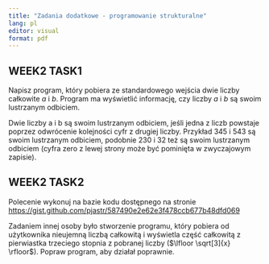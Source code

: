 ```yaml
---
title: "Zadania dodatkowe - programowanie strukturalne"
lang: pl
editor: visual
format: pdf
---
```


## WEEK2 TASK1

Napisz program, który pobiera ze standardowego wejścia dwie liczby całkowite $a$ i $b$. Program ma wyświetlić informację, czy liczby $a$ i $b$ są swoim lustrzanym odbiciem.

Dwie liczby a i b są swoim lustrzanym odbiciem, jeśli jedna z liczb powstaje poprzez odwrócenie kolejności cyfr z drugiej liczby. Przykład 345 i 543 są swoim lustrzanym odbiciem, podobnie 230 i 32 też są swoim lustrzanym odbiciem (cyfra zero z lewej strony może być pominięta w zwyczajowym zapisie).

## WEEK2 TASK2

Polecenie wykonuj na bazie kodu dostępnego na stronie <https://gist.github.com/pjastr/587490e2e62e3f478ccb677b48dfd069>

Zadaniem innej osoby było stworzenie programu, który pobiera od użytkownika nieujemną liczbą całkowitą i wyświetla część całkowitą z pierwiastka trzeciego stopnia z pobranej liczby ($\lfloor \sqrt[3]{x} \rfloor$). Popraw program, aby działał poprawnie.
